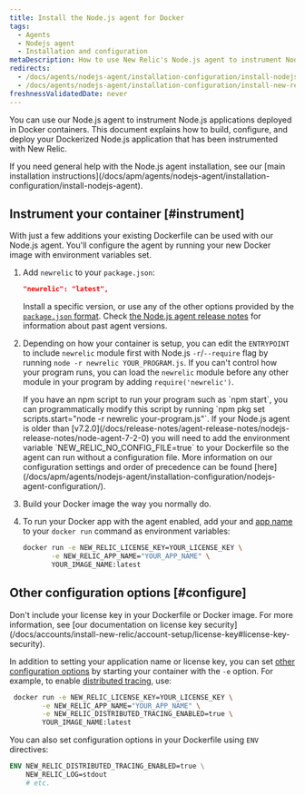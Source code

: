```yaml
---
title: Install the Node.js agent for Docker
tags:
  - Agents
  - Nodejs agent
  - Installation and configuration
metaDescription: How to use New Relic's Node.js agent to instrument Node.js applications deployed in Docker containers.
redirects:
  - /docs/agents/nodejs-agent/installation-configuration/install-nodejs-agent-docker
  - /docs/agents/nodejs-agent/installation-configuration/install-new-relic-nodejs-agent-docker
freshnessValidatedDate: never
---
```


You can use our Node.js agent to instrument Node.js applications deployed in Docker containers. This document explains how to build, configure, and deploy your Dockerized Node.js application that has been instrumented with New Relic.

<Callout tip="variant">
  If you need general help with the Node.js agent installation, see our [main installation instructions](/docs/apm/agents/nodejs-agent/installation-configuration/install-nodejs-agent).
</Callout>

## Instrument your container [#instrument]

With just a few additions your existing Dockerfile can be used with our Node.js agent. You'll configure the agent by running your new Docker image with environment variables set.

1. Add `newrelic` to your `package.json`:

   ```json
   "newrelic": "latest",
   ```

   Install a specific version, or use any of the other options provided by the [`package.json` format](https://docs.npmjs.com/files/package.json#dependencies). Check [the Node.js agent release notes](/docs/release-notes/agent-release-notes/nodejs-release-notes) for information about past agent versions.

2. Depending on how your container is setup, you can edit the `ENTRYPOINT` to include `newrelic` module first with Node.js `-r`/`--require` flag by running `node -r newrelic YOUR_PROGRAM.js`. If you can't control how your program runs, you can load the `newrelic` module before any other module in your program by adding `require('newrelic')`.

   <Callout variant="tip">
     If you have an npm script to run your program such as `npm start`, you can programmatically modify this script by running `npm pkg set scripts.start="node -r newrelic your-program.js"`.
   </Callout>

   <Callout variant="important">
     If your Node.js agent is older than [v7.2.0](/docs/release-notes/agent-release-notes/nodejs-release-notes/node-agent-7-2-0) you will need to add the environment variable `NEW_RELIC_NO_CONFIG_FILE=true` to your Dockerfile so the agent can run without a configuration file.  More information on our configuration settings and order of precedence can be found [here](/docs/apm/agents/nodejs-agent/installation-configuration/nodejs-agent-configuration/).
   </Callout>

3. Build your Docker image the way you normally do.
4. To run your Docker app with the agent enabled, add your <InlinePopover type="licenseKey" /> and [app name](/docs/agents/manage-apm-agents/app-naming/name-your-application) to your `docker run` command as environment variables:

   ```bash
   docker run -e NEW_RELIC_LICENSE_KEY=YOUR_LICENSE_KEY \
          -e NEW_RELIC_APP_NAME="YOUR_APP_NAME" \
          YOUR_IMAGE_NAME:latest
   ```

<InstallFeedback />

## Other configuration options [#configure]

<Callout variant="caution">
  Don't include your license key in your Dockerfile or Docker image. For more information, see [our documentation on license key security](/docs/accounts/install-new-relic/account-setup/license-key#license-key-security).
</Callout>

In addition to setting your application name or license key, you can set [other configuration options](/docs/agents/nodejs-agent/installation-configuration/nodejs-agent-configuration) by starting your container with the `-e` option. For example, to enable [distributed tracing](/docs/understand-dependencies/distributed-tracing/get-started/introduction-distributed-tracing), use:

```bash
 docker run -e NEW_RELIC_LICENSE_KEY=YOUR_LICENSE_KEY \
        -e NEW_RELIC_APP_NAME="YOUR_APP_NAME" \
        -e NEW_RELIC_DISTRIBUTED_TRACING_ENABLED=true \
        YOUR_IMAGE_NAME:latest
```

You can also set configuration options in your Dockerfile using `ENV` directives:

```dockerfile
ENV NEW_RELIC_DISTRIBUTED_TRACING_ENABLED=true \
    NEW_RELIC_LOG=stdout
    # etc.
```

